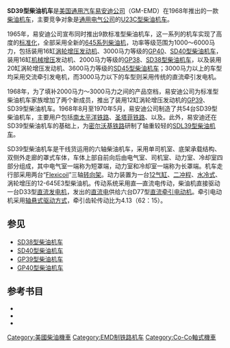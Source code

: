 {{noteTA
|G1 = Railway
}}
{{Infobox Locomotive
| name = SD39
| image = EMD SD39 BM690.jpeg
| caption = {{tsl|en|Boston and Maine Corporation|波士顿与缅因州铁路}}的SD39型柴油机车
| type = [[柴油机车|柴油机车]]
| origin = {{USA}}
| designer = 
| builder = [[通用汽车|GM]]-[[易安迪|EMD]]
| buildmodel = 
| serialnumber = 
| builddate  = 1968年—1970年
| totalproduction  =  54台
| user = 
| aarwheels = C-C
| uicclass = [[Co'Co'|Co'Co']]
| gauge = 1,435毫米
| bogies = 
| wheeldiameter = 1,016毫米（40英寸）
| axleload = 
| wheelbase =
| minimumcurve = 
| length = 20,041毫米（65英尺9英寸）
| width = 3,150毫米（10英尺4英寸）
| height = 4,762毫米（15英尺7.5英寸）
| framesize = 
| weight = 163公吨（360,000磅）
| fueltype = 
| fuelcap = 
| lubecap = 
| coolantcap = 
| watercap = 
| sandcap = 
| enginetype =  [[易安迪645系列柴油机|EMD 12-645E3]]
| enginepower = 2,300马力
| transmission = 直—直流电
| generator =  GM D33
| tractionmotors = GM D77
| topspeed = 152公里/小时（95英里/小时）
| sustainedspeed = 12公里/小时（8英里/小时）
| poweroutput = 
| tractiveeffort = 400千牛（90,000磅，起动）<br />365千牛（82,100磅，持续）
| locobrakes = [[空气制动|空气制动]]、[[电阻制动|电阻制动]]
| locobrakepower = 
| locobrakeforce = 
| trainbrakes = 
| safety = 
| notes =
}}
'''SD39型柴油机车'''是[[美国|美国]][[通用汽车|通用汽车]][[易安迪|易安迪公司]]（GM-EMD）在1968年推出的一款[[柴油机车|柴油机车]]，主要竞争对象是[[通用电气|通用电气公司]]的[[U23C型柴油机车|U23C型柴油机车]]。

1965年，易安迪公司宣布同时推出9款标准型柴油机车，这一系列的机车实现了高度的[[标准化|标准化]]，全部采用全新的[[易安迪645系列柴油机|645系列柴油机]]，功率等级范围为1000～6000马力，包括装用16缸[[渦輪增壓器|涡轮增压]][[发动机|发动机]]、3000马力等级的[[GP40型柴油机车|GP40]]、[[SD40型柴油机车|SD40型柴油机车]]，装用16缸[[机械增压器|机械增压]]发动机、2000马力等级的[[GP38型柴油机车|GP38]]、[[SD38型柴油机车|SD38型柴油机车]]，以及装用20缸涡轮增压发动机、3600马力等级的[[SD45型柴油机车|SD45型柴油机车]]；3000马力以上的车型均采用交流牵引发电机，而3000马力以下的车型则采用传统的直流牵引发电机。

1968年，为了填补2000马力～3000马力之间的产品空档，易安迪公司为标准型柴油机车家族增加了两个新成员，推出了装用12缸涡轮增压发动机的[[GP39型柴油机车|GP39]]、SD39型柴油机车。1968年8月至1970年5月，易安迪公司制造了共54台SD39型柴油机车，主要用户包括[[南太平洋鐵路|南太平洋铁路]]、[[艾奇遜、托皮卡和聖塔菲鐵路|圣塔菲铁路]]、{{tsl|en|Illinois Terminal Railroad|伊利诺伊终端铁路}}以及{{tsl|en|Minneapolis, Northfield and Southern Railway|明尼阿波利斯、诺斯菲尔德和南方铁路}}。此外，易安迪还在SD39型柴油机车的基础上，为[[密尔沃基铁路|密尔沃基铁路]]研制了轴重较轻的[[SDL39型柴油机车|SDL39型柴油机车]]。

SD39型柴油机车是干线货运用的六轴柴油机车，采用单司机室、底架承载结构、双侧外走廊的罩式车体，车体上部自前向后由电气室、司机室、动力室、冷却室四部分组成，其中电气室一端称为短罩端，动力室和冷却室一端称为长罩端。机车走行部采用两台“[[Flexicoil|Flexicoil]]”三轴[[轉向架|转向架]]。动力装置为一台[[V12发动机|12气缸]]、[[二冲程|二冲程]]、[[液冷式發動機|水冷式]]、涡轮增压的12-645E3型柴油机。传动系统采用直—直流电传动，柴油机直接驱动一台D33型[[直流發電機|直流发电机]]，发出的[[直流电|直流电]]供给六台D77型[[直流电动机|直流]][[牽引電動機|牵引电动机]]。牵引电动机采用[[轴悬式驱动方式|轴悬式驱动方式]]，牵引齿轮传动比为4.13（62：15）。

== 参见 ==
*[[SD38型柴油机车|SD38型柴油机车]]
*[[SD40型柴油机车|SD40型柴油机车]]
*[[GP39型柴油机车|GP39型柴油机车]]
*[[GP40型柴油机车|GP40型柴油机车]]

== 参考书目 ==
* {{cite book | last = Solomon | first = Brian | authorlink = | year = 2000 | title = ''The American Diesel Locomotive'' | url = https://archive.org/details/americandiesello0000solo | location = Osceola, WI, USA | publisher = MBI Publishing | page = | isbn = 0760306664 }}
* {{cite book | last = Solomon | first = Brian | authorlink = | year = 2006 | title = ''EMD Locomotives'' | url = https://archive.org/details/emdlocomotives0000solo | location = St. Paul, MN, USA | publisher = Voyageur Press | page = | isbn = 9780760323960 }}
* {{cite book | last = Solomon | first = Brian | authorlink = | year = 2012 | title = ''North American Locomotives: A Railroad-by-Railroad Photohistory'' | location = Minneapolis, MN, USA | publisher = Voyageur Press | page =  | isbn = 9780760343708 }}

{{易安迪柴油機車}}
{{Portal bar|鐵路|美国}}

{{DEFAULTSORT:SD39}}
[[Category:美國柴油機車|Category:美國柴油機車]]
[[Category:EMD制铁路机车|Category:EMD制铁路机车]]
[[Category:Co-Co軸式機車|Category:Co-Co軸式機車]]
